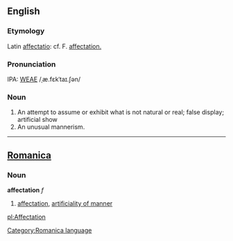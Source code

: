 ==English==
===Etymology===
Latin [[affectatio]]: cf. F. [[affectation.]]

===Pronunciation===
IPA: [[WEAE]] /ˌæ.fɛkˈtaɪ.ʃən/

===Noun===
# An attempt to assume or exhibit what is not natural or real; false display; artificial show
# An unusual mannerism.
----

==[[Romanica]]==
[[Category:Romanica language]]
===Noun===
<b>affectation</b> ''f''
#[[affectation]], [[artificiality of manner]]

[[pl:Affectation]]